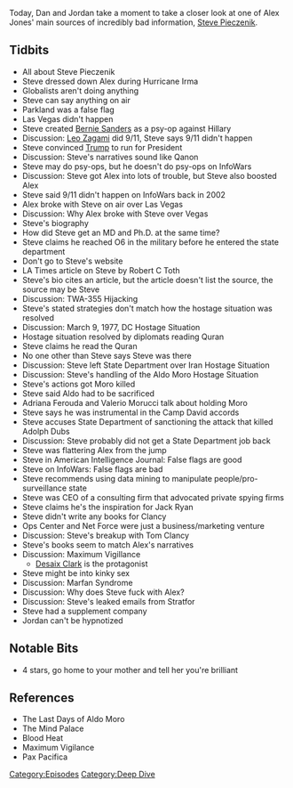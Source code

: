 {{DEFAULTSORT:
    #_EPISODE_0340:All About Steve
}}{{Episode
    | title           = All About Steve
    | caption         = Listen to this episode on [https://knowledgefight.libsyn.com/knowledge-fight-all-about-steve Libsyn] [https://open.spotify.com/episode/5p5qEXLjTsC1cwaeeuStAm Spotify], Read the [[Transcript/340: All About Steve|Unofficial Transcript]]
    | episodeNumber   = 340
    | length          = 01:59:11
    | airDate         = September 6, 2019
    | episodeType     = [[:Category:Deep Dive|Deep Dive]]
    | appearance      = [[Steve Pieczenik]], [[Leo Zagami]], [[Robert C Toth]], [[Aldo Moro]], [[Adriana Ferouda]], [[Valerio Morucci]], [[Adolph Dubs]], [[Tom Clancy]]
    | previousEpisode = [[339: March 29-April 1, 2013]]
    | nextEpisode     = [[341: September 5, 2019]]
}}

{{Stub}}

Today, Dan and Jordan take a moment to take a closer look at one of Alex Jones' main sources of incredibly bad information, [[Steve Pieczenik]].

==Tidbits==

*All about Steve Pieczenik
*Steve dressed down Alex during Hurricane Irma
*Globalists aren't doing anything
*Steve can say anything on air
*Parkland was a false flag
*Las Vegas didn't happen
*Steve created [[Bernie Sanders]] as a psy-op against Hillary
*Discussion: [[Leo Zagami]] did 9/11, Steve says 9/11 didn't happen
*Steve convinced [[Donald Trump|Trump]] to run for President
*Discussion: Steve's narratives sound like Qanon
*Steve may do psy-ops, but he doesn't do psy-ops on InfoWars
*Discussion: Steve got Alex into lots of trouble, but Steve also boosted Alex
*Steve said 9/11 didn't happen on InfoWars back in 2002
*Alex broke with Steve on air over Las Vegas
*Discussion: Why Alex broke with Steve over Vegas
*Steve's biography
*How did Steve get an MD and Ph.D. at the same time?
*Steve claims he reached O6 in the military before he entered the state department
*Don't go to Steve's website
*LA Times article on Steve by Robert C Toth
*Steve's bio cites an article, but the article doesn't list the source, the source may be Steve
*Discussion: TWA-355 Hijacking
*Steve's stated strategies don't match how the hostage situation was resolved
*Discussion: March 9, 1977, DC Hostage Situation
*Hostage situation resolved by diplomats reading Quran
*Steve claims he read the Quran
*No one other than Steve says Steve was there
*Discussion: Steve left State Department over Iran Hostage Situation
*Discussion: Steve's handling of the Aldo Moro Hostage Situation
*Steve's actions got Moro killed
*Steve said Aldo had to be sacrificed
*Adriana Ferouda and Valerio Morucci talk about holding Moro
*Steve says he was instrumental in the Camp David accords
*Steve accuses State Department of sanctioning the attack that killed Adolph Dubs
*Discussion: Steve probably did not get a State Department job back
*Steve was flattering Alex from the jump
*Steve in American Intelligence Journal: False flags are good
*Steve on InfoWars: False flags are bad
*Steve recommends using data mining to manipulate people/pro-surveillance state
*Steve was CEO of a consulting firm that advocated private spying firms
*Steve claims he's the inspiration for Jack Ryan
*Steve didn't write any books for Clancy
*Ops Center and Net Force were just a business/marketing venture
*Discussion: Steve's breakup with Tom Clancy
*Steve's books seem to match Alex's narratives
*Discussion: Maximum Vigillance
**[[Desaix Clark]] is the protagonist
*Steve might be into kinky sex
*Discussion: Marfan Syndrome
*Discussion: Why does Steve fuck with Alex?
*Discussion: Steve's leaked emails from Stratfor
*Steve had a supplement company
*Jordan can't be hypnotized

==Notable Bits==

*4 stars, go home to your mother and tell her you're brilliant

==References==

*The Last Days of Aldo Moro
*The Mind Palace
*Blood Heat
*Maximum Vigilance
*Pax Pacifica

[[Category:Episodes]]
[[Category:Deep Dive]]
